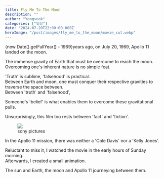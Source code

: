 ```yaml
---
title: Fly Me To The Moon
description: ""
author: "Yongseok"
categories: ["일상"]
date: '2024-07-20T22:00:00.000Z'
heroImage: "/post/images/fly_me_to_the_moon/movie_cut.webp"
---
```



{new Date().getFullYear() - 1969}years ago, on July 20, 1969, Apollo 11 landed on the moon.

<blockquote class="twitter-tweet" data-media-max-width="1080" data-theme="dark">
  <a href="https://twitter.com/NASA/status/1814662047453290649"></a>
</blockquote>
<script async src="https://platform.twitter.com/widgets.js" charset="utf-8"></script>

<LinkPreview 
  src="https://www.imdb.com/title/tt1896747/"
  imagePosition="top"
/>

The immense gravity of Earth that must be overcome to reach the moon.\
Overcoming one's inherent nature is no simple feat.

'Truth' is sublime, 'falsehood' is practical.\
Between Earth and moon, one must conquer their respective gravities to traverse the space between.\
Between 'truth' and 'falsehood',

Someone's 'belief' is what enables them to overcome these gravitational pulls.

Unsurprisingly, this film too rests between 'fact' and 'fiction'.

<figure><img src="/post/images/fly_me_to_the_moon/movie_cut.webp"  style={{maxHeight: "400px"}} /><figcaption>sony pictures</figcaption></figure>

In the Apollo 11 mission, there was neither a 'Cole Davis' nor a 'Kelly Jones'.


Reluctant to miss it, I watched the movie in the early hours of Sunday morning.\
Afterwards, I created a small animation.

The sun and Earth, the moon and Apollo 11 journeying between them.

<SolarSystem client:only="react" />






